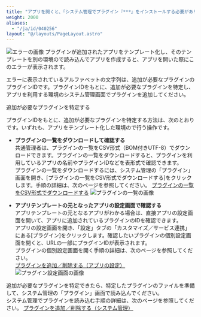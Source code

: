 ```yaml
---
title: "アプリを開くと、「システム管理でプラグイン『***』をインストールする必要があります」と表示される"
weight: 2000
aliases:
  - "/ja/id/040256"
layout: "@/layouts/PageLayout.astro"
---
```




<Img src="/k/kintone/img-ja/plugin_install_error01.png" alt="エラーの画像" />
プラグインが追加されたアプリをテンプレート化し、そのテンプレートを別の環境の<Kintone />で読み込んでアプリを作成すると、アプリを開いた際にこのエラーが表示されます。  

エラーに表示されているアルファベットの文字列は、追加が必要なプラグインのプラグインIDです。プラグインIDをもとに、追加が必要なプラグインを特定し、アプリを利用する環境の<Kintone />システム管理画面でプラグインを追加してください。  

<Heading id="app_trouble_plugin_install_error_10">追加が必要なプラグインを特定する</Heading>

プラグインIDをもとに、追加が必要なプラグインを特定する方法は、次のとおりです。いずれも、アプリをテンプレート化した環境の<Kintone />で行う操作です。  

* <b>プラグインの一覧をダウンロードして確認する</b>  
  <Slash />共通管理者は、プラグインの一覧をCSV形式（BOM付きUTF-8）でダウンロードできます。プラグインの一覧をダウンロードすると、プラグインを利用しているアプリの名前やプラグインIDなどを表形式で確認できます。  
  プラグインの一覧をダウンロードするには、<Kintone />システム管理の「プラグイン」画面を開き、[プラグインの一覧をCSV形式でダウンロードする]をクリックします。手順の詳細は、次のページを参照してください。
  [プラグインの一覧をCSV形式でダウンロードする](/k/ja/id/0409.html)
  <Img src="/k/kintone/img-ja/plugin_install_error03.png" alt="プラグインの一覧の画像" />

* <b>アプリテンプレートの元となったアプリの設定画面で確認する</b>  
  アプリテンプレートの元となるアプリがわかる場合は、直接アプリの設定画面を開いて、アプリに追加されているプラグインのIDを確認できます。  
  アプリの設定画面を開き、「設定」タブの「カスタマイズ／サービス連携」にある[プラグイン]をクリックします。確認したいプラグインの個別設定画面を開くと、URLの一部にプラグインIDが表示されます。  
  プラグインの個別設定画面を開く手順の詳細は、次のページを参照してください。  
  [プラグインを追加／削除する（アプリの設定）](/k/ja/id/040566.html)  
  <Img src="/k/kintone/img-ja/plugin_install_error02.png" alt="プラグイン設定画面の画像" />  

追加が必要なプラグインを特定できたら、特定したプラグインのファイルを準備して、<Kintone />システム管理の「プラグイン」画面で読み込んでください。  
<Kintone />システム管理でプラグインを読み込む手順の詳細は、次のページを参照してください。
[プラグインを追加／削除する（システム管理）](/k/ja/id/0408.html)
